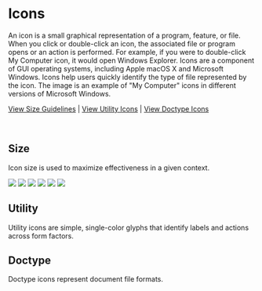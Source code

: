 
<Meta title='Platform/Icons' />

# Icons

An icon is a small graphical representation of a program, feature, or file. When you click or double-click an icon, the associated file or program opens or an action is performed. For example, if you were to double-click My Computer icon, it would open Windows Explorer. Icons are a component of GUI operating systems, including Apple macOS X and Microsoft Windows. Icons help users quickly identify the type of file represented by the icon. The image is an example of "My Computer" icons in different versions of Microsoft Windows.

[View Size Guidelines](#size) | [View Utility Icons](#utility) | [View Doctype Icons](#doctype)

<br />

## <a id="size"></a> Size

Icon size is used to maximize effectiveness in a given context.

<div class='mb-4 grid gap-7 mobile:grid-cols-1 tablet:grid-cols-2 laptop:grid-cols-3 mt-3'>
  <img src={IconSizeXxl} />
  <img src={IconSizeXlg} />
  <img src={IconSizeLg} />
  <img src={IconSizeMd} />
  <img src={IconSizeSm} />
  <img src={IconSizeXsm} />
</div>

## <a id="utility"></a> Utility

Utility icons are simple, single-color glyphs that identify labels and actions across form factors.

<ShowAllIcons type='utils' />

## <a id="doctype"></a> Doctype

Doctype icons represent document file formats.

<ShowAllIcons type='docs' color='#CCC' />
